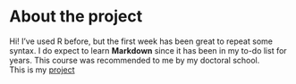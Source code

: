 
# About the project
  
Hi! I've used R before, but the first week has been great to repeat some syntax. I do expect to learn **Markdown** since it has been in my to-do list for years. This course was recommended to me by my doctoral school.  
This is my [project](https://github.com/dobrego/IODS-project)